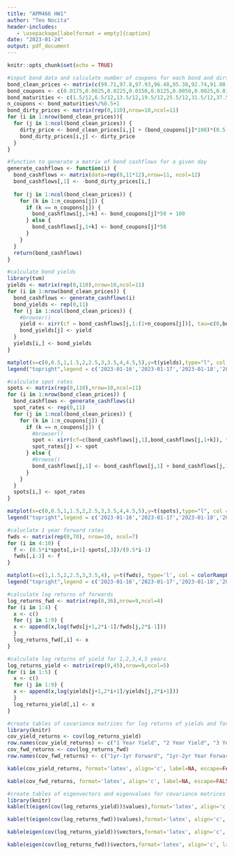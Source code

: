 ---
title: "APM466 HW1"
author: "Teo Nocita"
header-includes:
   - \usepackage[labelformat = empty]{caption}
date: "2023-01-24"
output: pdf_document
---

```{r setup, include=FALSE}
knitr::opts_chunk$set(echo = TRUE)
```


```{r}
#input bond data and calculate number of coupons for each bond and dirty prices
bond_clean_prices <- matrix(c(99.71,97.8,97.93,96.48,95.38,92.74,91.08,92.72,93.14,99.1,102.73,99.7,97.801,97.87,96.45,95.42,92.75,91.19,92.84,93.25,99.22,102.84,99.72,97.833,97.95,96.58,95.61,93.03,91.43,93.24,93.73,99.71,103.4,99.72,97.841,97.92,96.5,95.59,93.03,91.51,93.29,93.78,99.71,103.38,99.74,97.828,97.87,96.4,95.44,92.87,91.32,92.95,93.39,99.24,102.83,99.75,97.845,97.86,96.4,95.38,92.82,91.23,92.9,93.33,99.14,102.73,99.76,97.866,97.87,96.39,95.34,92.81,91.21,92.91,93.35,99.15,102.77,99.77,97.903,97.92,96.47,95.47,92.97,91.41,93.05,93.5,99.29,102.92,99.78,97.909,97.92,96.48,95.5,93,91.45,93.04,93.46,99.24,102.82,99.79,97.903,97.84,96.29,95.3,92.72,91.17,92.77,93.14,98.86,102.4),nrow=10,ncol=11,byrow=TRUE)
bond_coupons <- c(0.0175,0.0025,0.0225,0.0150,0.0125,0.0050,0.0025,0.0100,0.0125,0.0275,0.0350)
bond_maturities <- c(1.5/12,6.5/12,13.5/12,19.5/12,25.5/12,31.5/12,37.5/12,43.5/12,49.5/12,55.5/12,61.5/12)
n_coupons <- bond_maturities%/%0.5+1
bond_dirty_prices <- matrix(rep(0,110),nrow=10,ncol=11)
for (i in 1:nrow(bond_clean_prices)){
  for (j in 1:ncol(bond_clean_prices)) {
    dirty_price <- bond_clean_prices[i,j] + (bond_coupons[j]*100)*(0.5-bond_maturities[j]%%0.5)
    bond_dirty_prices[i,j] <- dirty_price
  }
}
```

```{r}
#function to generate a matrix of bond cashflows for a given day
generate_cashflows <- function(i) {
  bond_cashflows <- matrix(data=rep(0,11*12),nrow=11, ncol=12)
  bond_cashflows[,1] <- -bond_dirty_prices[i,]
  
  for (j in 1:ncol(bond_clean_prices)) {
    for (k in 1:n_coupons[j]) {
      if (k == n_coupons[j]) {
        bond_cashflows[j,1+k] <- bond_coupons[j]*50 + 100
      } else {
        bond_cashflows[j,1+k] <- bond_coupons[j]*50
      }
    }
  }
  return(bond_cashflows)
}
```



```{r}
#calculate bond yields
library(tvm)
yields <- matrix(rep(0,110),nrow=10,ncol=11)
for (i in 1:nrow(bond_clean_prices)) {
  bond_cashflows <- generate_cashflows(i)
  bond_yields <- rep(0,11)
  for (j in 1:ncol(bond_clean_prices)) {
    #browser()
    yield <- xirr(cf = bond_cashflows[j,1:(1+n_coupons[j])], tau=c(0,bond_maturities[1:n_coupons[j]]-(i-1)/365), comp_freq = Inf)
    bond_yields[j] <- yield
  }
  yields[i,] <- bond_yields
}
```

```{r}
matplot(x=c(0,0.5,1,1.5,2,2.5,3,3.5,4,4.5,5),y=t(yields),type="l", col = colorRampPalette(c('red','blue'))(10), ylab = "Yield to Maturity", xlab="Years")
legend("topright",legend = c('2023-01-16','2023-01-17','2023-01-18','2023-01-19','2023-01-20','2023-01-23','2023-01-24','2023-01-25','2023-01-26','2023-01-27'), fill = colorRampPalette(c('red','blue'))(10), cex=0.75)
```


```{r}
#calculate spot rates
spots <- matrix(rep(0,110),nrow=10,ncol=11)
for (i in 1:nrow(bond_clean_prices)) {
  bond_cashflows <- generate_cashflows(i)
  spot_rates <- rep(0,11)
  for (j in 1:ncol(bond_clean_prices)) {
    for (k in 1:n_coupons[j]) {
      if (k == n_coupons[j]) {
        #browser()
        spot <- xirr(cf=c(bond_cashflows[j,1],bond_cashflows[j,1+k]), tau=c(0,bond_maturities[k]-(i-1)/365), comp_freq = Inf)
        spot_rates[j] <- spot
      } else {
        #browse()
        bond_cashflows[j,1] <- bond_cashflows[j,1] + bond_cashflows[j,1+k]*exp(-spot_rates[k]*(bond_maturities[k]-(i-1)/365))
      }
    }
  }
  spots[i,] <- spot_rates
}
```

```{r}
matplot(x=c(0,0.5,1,1.5,2,2.5,3,3.5,4,4.5,5),y=t(spots),type="l", col = colorRampPalette(c('red','blue'))(10), ylab = "Spot Rate", xlab="Years")
legend("topright",legend = c('2023-01-16','2023-01-17','2023-01-18','2023-01-19','2023-01-20','2023-01-23','2023-01-24','2023-01-25','2023-01-26','2023-01-27'), fill = colorRampPalette(c('red','blue'))(10), cex=0.75)
```
```{r}
#caluclate 1 year forward rates
fwds <- matrix(rep(0,70), nrow=10, ncol=7)
for (i in 4:10) {
  f <- (0.5*i*spots[,i+1]-spots[,3])/(0.5*i-1)
  fwds[,i-3] <- f
}
```


```{r}
matplot(x=c(1,1.5,2,2.5,3,3.5,4), y=t(fwds), type='l', col = colorRampPalette(c('red','blue'))(10), ylab = "1 Year Forward Rate", xlab="Years")
legend("topright",legend = c('2023-01-16','2023-01-17','2023-01-18','2023-01-19','2023-01-20','2023-01-23','2023-01-24','2023-01-25','2023-01-26','2023-01-27'), fill = colorRampPalette(c('red','blue'))(10), cex=0.75)
```

```{r}
#calculate log returns of forwards
log_returns_fwd <- matrix(rep(0,36),nrow=9,ncol=4)
for (i in 1:4) {
  x <- c()
  for (j in 1:9) {
  x <- append(x,log(fwds[j+1,2*i-1]/fwds[j,2*i-1]))
  }
  log_returns_fwd[,i] <- x
}
```

```{r}
#calculate log returns of yield for 1,2,3,4,5 years
log_returns_yield <- matrix(rep(0,45),nrow=9,ncol=5)
for (i in 1:5) {
  x <- c()
  for (j in 1:9) {
  x <- append(x,log(yields[j+1,2*i+1]/yields[j,2*i+1]))
  }
  log_returns_yield[,i] <- x
}
```

```{r}
#create tables of covariance matrices for log returns of yields and forward rates
library(knitr)
cov_yield_returns <- cov(log_returns_yield)
row.names(cov_yield_returns) <- c("1 Year Yield", "2 Year Yield", "3 Year Yield", "4 Year Yield", "5 Year Yield")
cov_fwd_returns <- cov(log_returns_fwd)
row.names(cov_fwd_returns) <- c("1yr-1yr Forward", "1yr-2yr Year Forward", "1yr-3yr Year Forward", "1yr-4yr Year Forward")

kable(cov_yield_returns, format='latex', align='c', label=NA, escape=FALSE, col.names = c("1 Year Yield", "2 Year Yield", "3 Year Yield", "4 Year Yield", "5 Year Yield"), row.names = TRUE, caption = "Covariance Matrix Yield Returns")

kable(cov_fwd_returns, format='latex', align='c', label=NA, escape=FALSE, col.names = c("1yr-1yr Forward", "1yr-2yr Year Forward", "1yr-3yr Year Forward", "1yr-4yr Year Forward"), row.names = TRUE, caption = "Covariance Matrix 1 Year Forward Returns")
```


```{r}
#create tables of eigenvectors and eigenvalues for covariance matrices
library(knitr)
kable(t(eigen(cov(log_returns_yield))$values),format='latex', align='c', label=NA, escape=FALSE, col.names = c("$\\lambda_1$","$\\lambda_2$","$\\lambda_3$","$\\lambda_4$","$\\lambda_5$"), caption = "Eigenvalues Covariance Matrix Yield Returns")

kable(t(eigen(cov(log_returns_fwd))$values),format='latex', align='c', label=NA, escape=FALSE, col.names = c("$\\lambda_1$","$\\lambda_2$","$\\lambda_3$","$\\lambda_4$"),caption = "Eigenvalues Covariance Matrix 1 Year Forward Returns")

kable(eigen(cov(log_returns_yield))$vectors,format='latex', align='c', label=NA, escape=FALSE, col.names = c("$v_1$","$v_2$","$v_3$","$v_4$","$v_5$"), caption = "Eigenvectors Covariance Matrix Yield Returns")

kable(eigen(cov(log_returns_fwd))$vectors,format='latex', align='c', label=NA, escape=FALSE,col.names = c("$v_1$","$v_2$","$v_3$","$v_4$"),caption = "Eigenvectors Covariance Matrix 1 Year Forward Returns")
```










